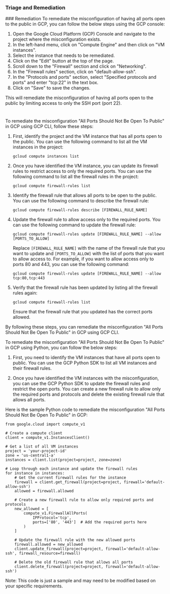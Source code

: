 
### Triage and Remediation
<Tabs>
<Tab title='Remediation'>
### Remediation

<AccordionGroup>
<Accordion title='Using Console' defaultOpen='true'>
To remediate the misconfiguration of having all ports open to the public in GCP, you can follow the below steps using the GCP console:

1. Open the Google Cloud Platform (GCP) Console and navigate to the project where the misconfiguration exists.
2. In the left-hand menu, click on "Compute Engine" and then click on "VM instances".
3. Select the instance that needs to be remediated.
4. Click on the "Edit" button at the top of the page.
5. Scroll down to the "Firewall" section and click on "Networking".
6. In the "Firewall rules" section, click on "default-allow-ssh".
7. In the "Protocols and ports" section, select "Specified protocols and ports" and enter "tcp:22" in the text box.
8. Click on "Save" to save the changes.

This will remediate the misconfiguration of having all ports open to the public by limiting access to only the SSH port (port 22).

#
</Accordion>

<Accordion title='Using CLI'>
To remediate the misconfiguration "All Ports Should Not Be Open To Public" in GCP using GCP CLI, follow these steps:

1. First, identify the project and the VM instance that has all ports open to the public. You can use the following command to list all the VM instances in the project:

   ```
   gcloud compute instances list
   ```

2. Once you have identified the VM instance, you can update its firewall rules to restrict access to only the required ports. You can use the following command to list all the firewall rules in the project:

   ```
   gcloud compute firewall-rules list
   ```

3. Identify the firewall rule that allows all ports to be open to the public. You can use the following command to describe the firewall rule:

   ```
   gcloud compute firewall-rules describe [FIREWALL_RULE_NAME]
   ```

4. Update the firewall rule to allow access only to the required ports. You can use the following command to update the firewall rule:

   ```
   gcloud compute firewall-rules update [FIREWALL_RULE_NAME] --allow [PORTS_TO_ALLOW]
   ```

   Replace `[FIREWALL_RULE_NAME]` with the name of the firewall rule that you want to update and `[PORTS_TO_ALLOW]` with the list of ports that you want to allow access to. For example, if you want to allow access only to ports 80 and 443, you can use the following command:

   ```
   gcloud compute firewall-rules update [FIREWALL_RULE_NAME] --allow tcp:80,tcp:443
   ```

5. Verify that the firewall rule has been updated by listing all the firewall rules again:

   ```
   gcloud compute firewall-rules list
   ```

   Ensure that the firewall rule that you updated has the correct ports allowed.

By following these steps, you can remediate the misconfiguration "All Ports Should Not Be Open To Public" in GCP using GCP CLI.
</Accordion>

<Accordion title='Using Python'>
To remediate the misconfiguration "All Ports Should Not Be Open To Public" in GCP using Python, you can follow the below steps:

1. First, you need to identify the VM instances that have all ports open to public. You can use the GCP Python SDK to list all VM instances and their firewall rules.

2. Once you have identified the VM instances with the misconfiguration, you can use the GCP Python SDK to update the firewall rules and restrict the open ports. You can create a new firewall rule to allow only the required ports and protocols and delete the existing firewall rule that allows all ports.

Here is the sample Python code to remediate the misconfiguration "All Ports Should Not Be Open To Public" in GCP:

```
from google.cloud import compute_v1

# Create a compute client
client = compute_v1.InstancesClient()

# Get a list of all VM instances
project = 'your-project-id'
zone = 'us-central1-a'
instances = client.list(project=project, zone=zone)

# Loop through each instance and update the firewall rules
for instance in instances:
    # Get the current firewall rules for the instance
    firewall = client.get_firewall(project=project, firewall='default-allow-ssh')
    allowed = firewall.allowed

    # Create a new firewall rule to allow only required ports and protocols
    new_allowed = [
        compute_v1.FirewallAllPorts(
            IPProtocol='tcp',
            ports=['80', '443']  # Add the required ports here
        )
    ]

    # Update the firewall rule with the new allowed ports
    firewall.allowed = new_allowed
    client.update_firewall(project=project, firewall='default-allow-ssh', firewall_resource=firewall)

    # Delete the old firewall rule that allows all ports
    client.delete_firewall(project=project, firewall='default-allow-ssh')
```

Note: This code is just a sample and may need to be modified based on your specific requirements.
</Accordion>

</AccordionGroup>
</Tab>
</Tabs>
